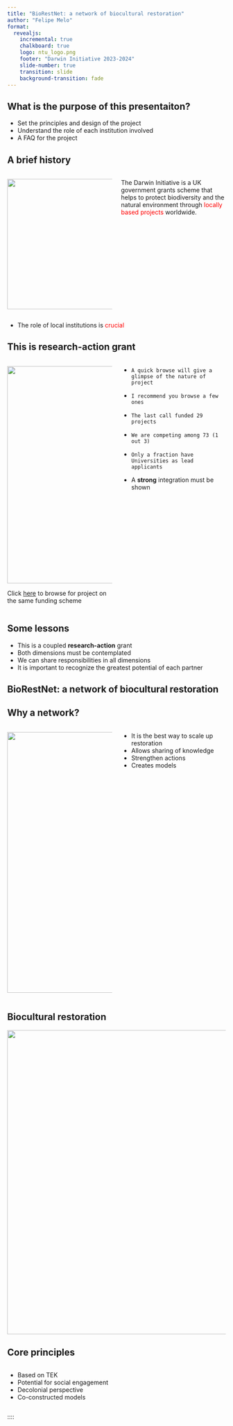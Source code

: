 ```yaml
---
title: "BioRestNet: a network of biocultural restoration"
author: "Felipe Melo"
format:
  revealjs:
    incremental: true
    chalkboard: true
    logo: ntu_logo.png
    footer: "Darwin Initiative 2023-2024"
    slide-number: true
    transition: slide
    background-transition: fade
---
```


## What is the purpose of this presentaiton?

- Set the principles and design of the project
- Understand the role of each institution involved
- A FAQ for the project

## A brief history
::::{.columns}
:::{.column width="50%"}
![](https://www.fao.org/fileadmin/user_upload/faoweb/plant-treaty/images/medium_Darwin-logo.jpg){width=300}

:::

:::{.column width="50%"}
The Darwin Initiative is a UK government grants scheme that helps to protect biodiversity and the natural environment through [locally based projects]{style="color: red;"} worldwide.

:::
::::

- The role of local institutions is [crucial]{style="color: red;"}

## This is research-action grant
::::{.columns}
:::{.column width="50%"}
![](libs/dar_proj.png){width=500}

Click [here](https://www.darwininitiative.org.uk/project/funding-scheme/main-project/) to browse for project on the same funding scheme

:::
:::{.column width="50%"}
-     A quick browse will give a glimpse of the nature of project
-     I recommend you browse a few ones
-     The last call funded 29 projects
-     We are competing among 73 (1 out 3)
-     Only a fraction have Universities as lead applicants
-   A **strong** integration must be shown
:::
::::

## Some lessons
- This is a coupled **research-action** grant
- Both dimensions must be contemplated
- We can share responsibilities in all dimensions
- It is important to recognize the greatest potential of each partner

## BioRestNet: a network of biocultural restoration{.center}

## Why a network?
::::{.columns}
:::{.column width="50%"}
![](https://www.lebow.drexel.edu/sites/default/files/legacy/story/1501077931-network.jpg){width=600}

:::
:::{.column width="50%"}
-   It is the best way to scale up restoration
-   Allows sharing of knowledge
-   Strengthen actions
-   Creates models
:::
::::

## Biocultural restoration

![](https://www.mdpi.com/land/land-08-00005/article_deploy/html/images/land-08-00005-g001.png){width=700}


## Core principles
:::{.column width="50%"}

-   Based on TEK
-   Potential for social engagement
-   Decolonial perspective
-   Co-constructed models
:::
::::
